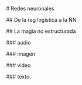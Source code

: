  # Redes neuronales
 
 ## De la reg logistica a la NN
 
 ## La magia no estructurada
 
 ### audio
 
 ### imagen
 
 ### video
 
 ### texto.
